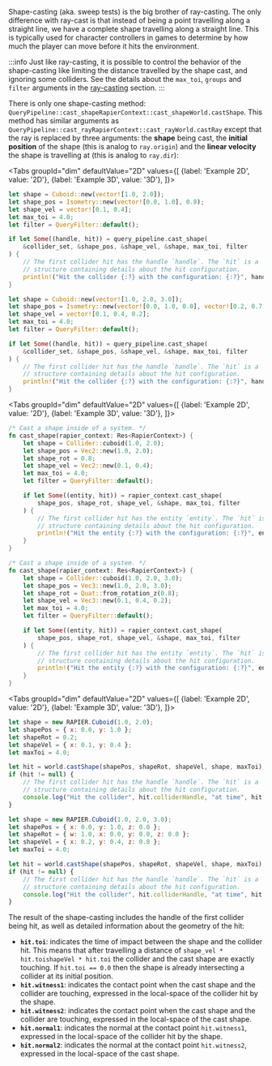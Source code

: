 

Shape-casting (aka. sweep tests) is the big brother of ray-casting. The only difference with ray-cast is that instead of being a point
travelling along a straight line, we have a complete shape travelling along a straight line. This is typically used for
character controllers in games to determine by how much the player can move before it hits the environment.

:::info
Just like ray-casting, it is possible to control the behavior of the shape-casting like limiting the distance
travelled by the shape cast, and ignoring some colliders. See the details about the `max_toi`, `groups` and
`filter` arguments in the [ray-casting](#ray-casting) section.
:::

There is only one shape-casting method: <rapier>`QueryPipeline::cast_shape`</rapier><bevy>`RapierContext::cast_shape`</bevy><js>`World.castShape`</js>.
This method has similar arguments as <rapier>`QueryPipeline::cast_ray`</rapier><bevy>`RapierContext::cast_ray`</bevy><js>`World.castRay`</js> except
that the ray is replaced by three arguments: the **shape** being cast, the **initial position** of the shape (this is analog to `ray.origin`) and
the **linear velocity** the shape is travelling at (this is analog to `ray.dir`):

<rapier>

<Tabs
groupId="dim"
defaultValue="2D"
values={[
    {label: 'Example 2D', value: '2D'},
    {label: 'Example 3D', value: '3D'},
]}>
<TabItem value="2D">

```rust
let shape = Cuboid::new(vector![1.0, 2.0]);
let shape_pos = Isometry::new(vector![0.0, 1.0], 0.8);
let shape_vel = vector![0.1, 0.4];
let max_toi = 4.0;
let filter = QueryFilter::default();

if let Some((handle, hit)) = query_pipeline.cast_shape(
    &collider_set, &shape_pos, &shape_vel, &shape, max_toi, filter
) {
    // The first collider hit has the handle `handle`. The `hit` is a
    // structure containing details about the hit configuration.
    println!("Hit the collider {:?} with the configuration: {:?}", handle, hit);
}
```

</TabItem>
<TabItem value="3D">

```rust
let shape = Cuboid::new(vector![1.0, 2.0, 3.0]);
let shape_pos = Isometry::new(vector![0.0, 1.0, 0.0], vector![0.2, 0.7, 0.1]);
let shape_vel = vector![0.1, 0.4, 0.2];
let max_toi = 4.0;
let filter = QueryFilter::default();

if let Some((handle, hit)) = query_pipeline.cast_shape(
    &collider_set, &shape_pos, &shape_vel, &shape, max_toi, filter
) {
    // The first collider hit has the handle `handle`. The `hit` is a
    // structure containing details about the hit configuration.
    println!("Hit the collider {:?} with the configuration: {:?}", handle, hit);
}
```

</TabItem>
</Tabs>

</rapier>
<bevy>

<Tabs
groupId="dim"
defaultValue="2D"
values={[
{label: 'Example 2D', value: '2D'},
{label: 'Example 3D', value: '3D'},
]}>
<TabItem value="2D">

```rust
/* Cast a shape inside of a system. */
fn cast_shape(rapier_context: Res<RapierContext>) {
    let shape = Collider::cuboid(1.0, 2.0);
    let shape_pos = Vec2::new(1.0, 2.0);
    let shape_rot = 0.8;
    let shape_vel = Vec2::new(0.1, 0.4);
    let max_toi = 4.0;
    let filter = QueryFilter::default();

    if let Some((entity, hit)) = rapier_context.cast_shape(
        shape_pos, shape_rot, shape_vel, &shape, max_toi, filter
    ) {
        // The first collider hit has the entity `entity`. The `hit` is a
        // structure containing details about the hit configuration.
        println!("Hit the entity {:?} with the configuration: {:?}", entity, hit);
    }
}
```

</TabItem>
<TabItem value="3D">

```rust
/* Cast a shape inside of a system. */
fn cast_shape(rapier_context: Res<RapierContext>) {
    let shape = Collider::cuboid(1.0, 2.0, 3.0);
    let shape_pos = Vec3::new(1.0, 2.0, 3.0);
    let shape_rot = Quat::from_rotation_z(0.8);
    let shape_vel = Vec3::new(0.1, 0.4, 0.2);
    let max_toi = 4.0;
    let filter = QueryFilter::default();

    if let Some((entity, hit)) = rapier_context.cast_shape(
        shape_pos, shape_rot, shape_vel, &shape, max_toi, filter
    ) {
        // The first collider hit has the entity `entity`. The `hit` is a
        // structure containing details about the hit configuration.
        println!("Hit the entity {:?} with the configuration: {:?}", entity, hit);
    }
}
```

</TabItem>
</Tabs>

</bevy>
<js>

<Tabs
groupId="dim"
defaultValue="2D"
values={[
{label: 'Example 2D', value: '2D'},
{label: 'Example 3D', value: '3D'},
]}>
<TabItem value="2D">

```js
let shape = new RAPIER.Cuboid(1.0, 2.0);
let shapePos = { x: 0.0, y: 1.0 };
let shapeRot = 0.2;
let shapeVel = { x: 0.1, y: 0.4 };
let maxToi = 4.0;

let hit = world.castShape(shapePos, shapeRot, shapeVel, shape, maxToi);
if (hit != null) {
    // The first collider hit has the handle `handle`. The `hit` is a
    // structure containing details about the hit configuration.
    console.log("Hit the collider", hit.colliderHandle, "at time", hit.toi);
}
```

</TabItem>
<TabItem value="3D">

```js
let shape = new RAPIER.Cuboid(1.0, 2.0, 3.0);
let shapePos = { x: 0.0, y: 1.0, z: 0.0 };
let shapeRot = { w: 1.0, x: 0.0, y: 0.0, z: 0.0 };
let shapeVel = { x: 0.2, y: 0.4, z: 0.8 };
let maxToi = 4.0;

let hit = world.castShape(shapePos, shapeRot, shapeVel, shape, maxToi);
if (hit != null) {
    // The first collider hit has the handle `handle`. The `hit` is a
    // structure containing details about the hit configuration.
    console.log("Hit the collider", hit.colliderHandle, "at time", hit.toi);
}
```

</TabItem>
</Tabs>

</js>

The result of the shape-casting includes the handle of the first collider being hit, as well as
detailed information about the geometry of the hit:
- **`hit.toi`**: indicates the time of impact between the shape and the collider hit. This means that
after travelling a distance of <notjs>`shape_vel * hit.toi`</notjs><js>`shapeVel * hit.toi`</js> the collider and the
cast shape are exactly touching. If `hit.toi == 0.0` then the shape is already intersecting a collider at its initial
position.
- **`hit.witness1`**: indicates the contact point when the cast shape and the collider are touching, expressed in the
local-space of the collider hit by the shape.
- **`hit.witness2`**: indicates the contact point when the cast shape and the collider are touching, expressed in the
local-space of the cast shape.
- **`hit.normal1`**: indicates the normal at the contact point `hit.witness1`, expressed in the local-space of
the collider hit by the shape.
- **`hit.normal2`**: indicates the normal at the contact point `hit.witness2`, expressed in the local-space of
the cast shape.
